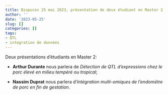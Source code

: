 ```yaml
---
title: Biopuces 25 mai 2023, présentation de deux étudiant en Master 2
author: ''
date: '2023-05-25'
slug: []
categories: []
tags: 
- QTL
- integration de données 
---
```


Deux présentations d'étudiants en Master 2: 

* **Arthur Durante** nous parlera de *Détection de QTL d’expressions chez le porc élevé en milieu tempéré ou tropical*; 

<!-- Vous trouverez son diaporama à ce lien : [pdf](/diapos/Biopuces_Laloe_2023_04_06.pdf). -->

* **Nassim Duprat** nous parlera d'*Intégration multi-omiques de l'endomètre de porc en fin de gestation*.

<!-- Vous trouverez son diaporama à ce lien : [pdf](/diapos/Biopuces_Laloe_2023_04_06.pdf). -->

 